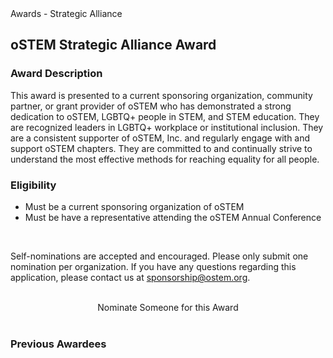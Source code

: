 
<SiteLayout title="Awards - Strategic Alliance">
<PageHeader accent="apricot">Awards - Strategic Alliance</PageHeader>

<div>

## oSTEM Strategic Alliance Award

### Award Description

This award is presented to a current sponsoring organization, community partner,
or grant provider of oSTEM who has demonstrated a strong dedication to oSTEM,
LGBTQ+ people in STEM, and STEM education. They are recognized leaders in LGBTQ+
workplace or institutional inclusion. They are a consistent supporter of oSTEM,
Inc. and regularly engage with and support oSTEM chapters. They are committed to
and continually strive to understand the most effective methods for reaching
equality for all people.

### Eligibility

- Must be a current sponsoring organization of oSTEM
- Must be have a representative attending the oSTEM Annual Conference

<br />

Self-nominations are accepted and encouraged. Please only submit one nomination
per organization. If you have any questions regarding this application, please
contact us at sponsorship@ostem.org.

<br />
<div align="center">
  <AwardCardButton url="https://forms.gle/hinfb8nJgr3TxDsa7">
    Nominate Someone for this Award
  </AwardCardButton>
</div>

</div>

<br />

<div>

### Previous Awardees

<div className="grid gap-8 md:grid-cols-2 my-1">
  <AwardeeCard
    awardeeName="Ansys"
    awardYear={2022}
    profileImg="/images/awards/alliance-award/ansys-logo.png"
    altDesc="logo of Ansys"
    width={396}
    height={128}
  />
  <AwardeeCard
    awardeeName="Raytheon Strategies"
    awardYear={2021}
    profileImg="/images/awards/alliance-award/raytheon-logo.jpg"
    altDesc="logo of Raytheon Strategies"
    width={320}
    height={200}
  />
  <AwardeeCard
    awardeeName="Lockheed Martin"
    awardYear={2020}
    profileImg="/images/awards/alliance-award/lockheed-martin-2020.png"
    altDesc="logo of Lockheed Martin"
    width={360}
    height={64}
  />
  <AwardeeCard
    awardeeName="Ford Motor Company"
    awardYear={2019}
    profileImg="/images/awards/alliance-award/ford-2019.png"
    altDesc="logo of Ford Motor Company"
    width={360}
    height={137}
  />
  <AwardeeCard
    awardeeName="Boeing"
    awardYear={2018}
    profileImg="/images/awards/alliance-award/boeing-2018.jpeg"
    altDesc="picture of Boeing employees"
    width={252}
    height={168}
  />
  <AwardeeCard
    awardeeName="Accenture"
    awardYear={2017}
    profileImg="/images/awards/alliance-award/accenture-2017.jpeg"
    altDesc="logo of Accenture"
    width={200}
    height={200}
  />
  <AwardeeCard
    awardeeName="US Intelligence Community (IC Pride)"
    awardYear={2016}
    profileImg="/images/awards/alliance-award/usic-2016.png"
    altDesc="logo of US Intelligence Community"
    width={200}
    height={200}
  />
  <AwardeeCard
    awardeeName="Alcoa"
    awardYear={2015}
    profileImg="/images/awards/alliance-award/alcoa-2015.jpeg"
    altDesc="Picture of Alcoa"
    width={250}
    height={180}
  />
</div>

</div>
</SiteLayout>
